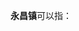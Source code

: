 '''永昌镇'''可以指：
{{PRC admin/disambig|33/01/11/105/000|51/07/26/103/000|62/06/02/103/000}}
{{disambig|cat=三字中国镇名消歧义}}
